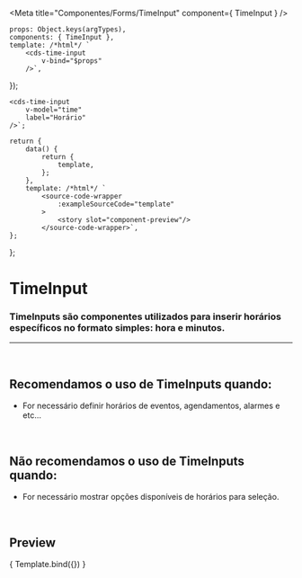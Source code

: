 
<Meta
	title="Componentes/Forms/TimeInput"
	component={ TimeInput }
/>

	props: Object.keys(argTypes),
	components: { TimeInput },
	template: /*html*/ `
		<cds-time-input
			v-bind="$props"
		/>`,
});

	<cds-time-input
		v-model="time"
		label="Horário"
	/>`;

	return {
		data() {
			return {
				template,
			};
		},
		template: /*html*/ `
			<source-code-wrapper
				:exampleSourceCode="template"
			>
				<story slot="component-preview"/>
			</source-code-wrapper>`,
	};
};

# TimeInput

### TimeInputs são componentes utilizados para inserir horários específicos no formato simples: hora e minutos.
---
<br />

## Recomendamos o uso de TimeInputs quando:
- For necessário definir horários de eventos, agendamentos, alarmes e etc…

<br />

## Não recomendamos o uso de TimeInputs quando:
- For necessário mostrar opções disponíveis de horários para seleção.

<br />

## Preview

<Canvas>
	<Story
		name="TimeInput"
		decorators={[docsDecorator]}
		args={{
			label: "Horário",
		}}
	>
		{ Template.bind({}) }
	</Story>
</Canvas>

<ArgsTable story="TimeInput" />
